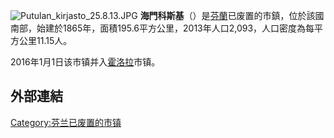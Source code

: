 [[File:Putulan_kirjasto_25.8.13.JPG|thumb]]
'''海門科斯基'''（{{lang-fi|Hämeenkoski}}）是[[芬蘭|芬蘭]]已废置的市鎮，位於該國南部，始建於1865年，面積195.6平方公里，2013年人口2,093，人口密度為每平方公里11.15人。

2016年1月1日该市镇并入[[霍洛拉|霍洛拉]]市镇。

==外部連結==
{{commonscat|Hämeenkoski}}

{{Finland-geo-stub}}
[[Category:芬兰已废置的市镇|Category:芬兰已废置的市镇]]